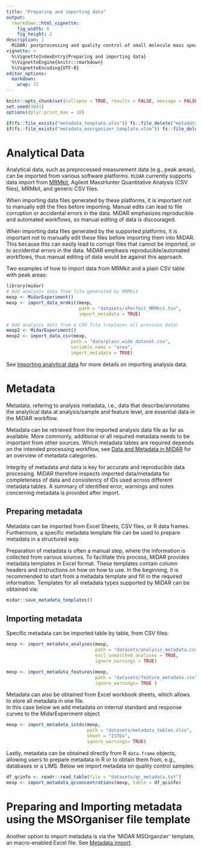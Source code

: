 ```yaml
---
title: "Preparing and importing data"
output: 
  rmarkdown::html_vignette:
    fig_width: 6
    fig_height: 2
description: |
  MiDAR: postprocessing and quality control of small molecule mass spectrometry data 
vignette: >
  %\VignetteIndexEntry{Preparing and importing data}
  %\VignetteEngine{knitr::rmarkdown}
  %\VignetteEncoding{UTF-8}
editor_options: 
  markdown: 
    wrap: 72
---
```


```r
knitr::opts_chunk$set(collapse = TRUE, results = FALSE, message = FALSE, comment = "#>")
set.seed(1041)
options(dplyr.print_max = 10)

if(fs::file_exists("metadata_template.xlsx")) fs::file_delete("metadata_template.xlsx")
if(fs::file_exists("metadata_msorganizer_template.xlsm")) fs::file_delete("metadata_msorganizer_template.xlsm")
```

# Analytical Data

Analytical data, such as preprocessed measurement data (e.g., peak areas), can be 
imported from various software platforms. `MiDAR` currently supports data import 
from [MRMkit](https://github.com/MRMkit/MRMkit), Agilent MassHunter Quantitative Analysis (CSV files), MRMkit, and generic CSV files.

When importing data files generated by these platforms, it is important not to 
manually edit the files before importing. Manual edits can lead 
to file corruption or accidental errors in the data. MiDAR emphasizes reproducible 
and automated workflows, so manual editing of data is discouraged.

When importing data files generated by the supported platforms, it is important not 
to manually edit these files before importing them into MiDAR. This because this can easily lead to corrupt files that cannot be imported, or to accidential errors in the data. MiDAR emphasis reproducible/automated workflows, thus manual editing of data would be against this approach.

Two examples of how to import data from MRMkit and a plain CSV table with peak areas:

```r
library(midar)
# Add analysis data from file generated by MRMkit
mexp <- MidarExperiment()
mexp <- import_data_mrmkit(mexp, 
                           path = "datasets/sPerfect_MRMkit.tsv", 
                           import_metadata = TRUE)

# Add analysis data from a CSV file (replaces all previous data)
mexp2 <- MidarExperiment()
mexp2 <- import_data_csv(mexp, 
                        path = "data/plain_wide_dataset.csv", 
                        variable_name = "area",
                        import_metadata = TRUE)
```

See [Importing analytical data](articles/04_dataimport.html) for more details on importing analysis data.

# Metadata

Metadata, refering to analysis metadata, i.e., data that describe/annotates the 
analytical data at analysis/sample and feature level, are essential data in the MiDAR workflow.

Metadata can be retrieved from the imported analysis data file as far as available. 
More commonly, additional or all required metadata needs to be important from other sources. 
Which metadata tables are required depends on the intended processing workflow, see 
[Data and Metadata in MiDAR](articles/01_datastructure.html) for an overview of metadata categories.

Integrity of metadata and data is key for accurate and reproducible data processing. 
MiDAR therefore inspects imported data/metadata
for completeness of data and consistency of IDs used across different
metadata tables. A summary of identified error,
warnings and notes concerning metadata is provided after import.

## Preparing metadata

Metadata can be imported from Excel Sheets, CSV files, or R data frames. Furthermore, a specific 
metadata template file can be used to prepare metadata in a structured way.

Preparation of metadata is often a manual step, where the information is collected from various sources. 
To facilitate this process, MiDAR provides metadata templates in Excel format. 
These templates contain column headers and instructions on how on how to use. 
In the beginning, it is recommended to start from a metadata template and fill in 
the required information. Templates for all metadata types supported by MiDAR can be obtained via:

```r
midar::save_metadata_templates()
```

## Importing metadata 

Specific metadata can be imported table by table, from CSV files:
```r
mexp <- import_metadata_analyses(mexp, 
                                 path = "datasets/analysis_metadata.csv", 
                                 excl_unmatched_analyses = TRUE, 
                                 ignore_warnings = TRUE)

mexp <- import_metadata_features(mexp, 
                                 path = "datasets/feature_metadata.csv",
                                 ignore_warnings= TRUE )
```
 
Metadata can also be obtained from Excel workbook sheets, which allows to store all metadata in one file. \
In this case below we add metadata on internal standard and response
curves to the MidarExperiment object

```r
mexp <- import_metadata_istds(mexp, 
                              path = "datasets/metadata_tables.xlsx", 
                              sheet = "ISTDs",
                              ignore_warnings= TRUE)
```

Lastly, metadata can be obtained directly from R `data.frame` objects, 
allowing users to prepare metadata in R or to obtain them from, e.g.,
databases or a LIMS. Below we import metadata on quality control samples:

```r
df_qcinfo <- readr::read_table(file = "datasets/qc_metadata.txt")
mexp <- import_metadata_qcconcentrations(mexp, table = df_qcinfo)
```

# Preparing and Importing metadata using the MSOrganiser file template

Another option to import metadata is via the 'MiDAR MSOrganzier' template, 
an macro-enabled Excel file. See [Metadata import](articles/05_metadataimport.Rmd.html).

